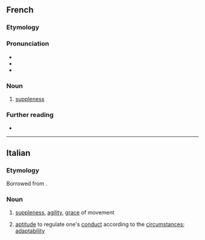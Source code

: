 ==French==

===Etymology===
{{suffix|fr|souple|esse}}

===Pronunciation===
* {{fr-IPA}}
* {{rhymes|fr|ɛs}}
* {{audio|fr|LL-Q150 (fra)-Avatea-souplesse.wav|Audio (la souplesse)}}

===Noun===
{{fr-noun|f}}

# [[suppleness]]

===Further reading===
* {{R:TLFi}}

----

==Italian==

===Etymology===
Borrowed from {{bor|it|fr|souplesse}}.

===Noun===
{{it-noun|f|-}}

# [[suppleness]], [[agility]], [[grace]] of movement
# {{lb|it|figurative|by extension}} [[aptitude]] to regulate one's [[conduct]] according to the [[circumstance]]s; [[adaptability]]